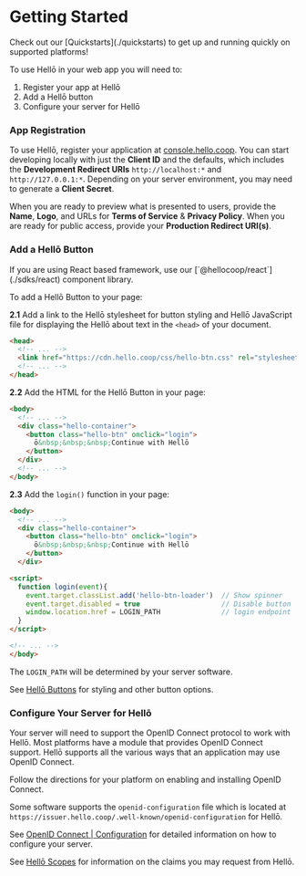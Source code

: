 
# Getting Started

<Callout type="info">
    Check out our [Quickstarts](./quickstarts) to get up and running quickly on supported platforms!
</Callout>

To use Hellō in your web app you will need to:

1. Register your app at Hellō
2. Add a Hellō button 
3. Configure your server for Hellō


<Steps>

### App Registration

To use Hellō, register your application at [console.hello.coop](https://console.hello.coop/). You can start developing locally with just the **Client ID** and the defaults, which includes the **Development Redirect URIs** `http://localhost:*` and `http://127.0.0.1:*`. Depending on your server environment, you may need to generate a **Client Secret**.

When you are ready to preview what is presented to users, provide the **Name**, **Logo**, and URLs for **Terms of Service** & **Privacy Policy**.  When you are ready for public access, provide your **Production Redirect URI(s)**.

### Add a Hellō Button

<Callout type="info">
    If you are using React based framework, use our [`@hellocoop/react`](./sdks/react) component library.
</Callout>

To add a Hellō Button to your page:

<b>2.1</b> Add a link to the Hellō stylesheet for button styling and Hellō JavaScript file for displaying the Hellō about text in the `<head>` of your document.  

```html {3}
<head>
  <!-- ... -->
  <link href="https://cdn.hello.coop/css/hello-btn.css" rel="stylesheet"/>
  <!-- ... -->
</head>
```

<b>2.2</b> Add the HTML for the Hellō Button in your page:

```html {3-7}
<body>
  <!-- ... -->  
  <div class="hello-container">
    <button class="hello-btn" onclick="login">
      ō&nbsp;&nbsp;&nbsp;Continue with Hellō
    </button>
  </div>
  <!-- ... -->  
</body>
```

<b>2.3</b> Add the `login()` function in your page:

```html {9-15}
<body>
  <!-- ... -->  
  <div class="hello-container">
    <button class="hello-btn" onclick="login">
      ō&nbsp;&nbsp;&nbsp;Continue with Hellō
    </button>
  </div>

<script>
  function login(event){
    event.target.classList.add('hello-btn-loader')  // Show spinner
    event.target.disabled = true                    // Disable button
    window.location.href = LOGIN_PATH               // login endpoint
  }
</script>

<!-- ... -->  
</body>
```
The `LOGIN_PATH` will be determined by your server software.

See [Hellō Buttons](./buttons) for styling and other button options.

### Configure Your Server for Hellō

Your server will need to support the OpenID Connect protocol to work with Hellō. Most platforms have a module that provides OpenID Connect support. Hellō supports all the various ways that an application may use OpenID Connect. 

Follow the directions for your platform on enabling and installing OpenID Connect.

Some software supports the `openid-configuration` file which is located at `https://issuer.hello.coop/.well-known/openid-configuration` for Hellō.

See [OpenID Connect | Configuration](./oidc/config) for detailed information on how to configure your server.

See [Hellō Scopes](./scopes) for information on the claims you may request from Hellō.

</Steps>